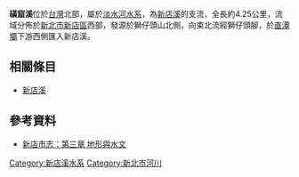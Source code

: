 {{Infobox river
| river_name = 磺窟溪
| native_name =
| other_name = 
| etymology =
| image_name =
| image_size =
| caption    =
| origin     = 獅仔頭山北側
| mouth      = [[直潭壩|直潭壩]]下游西側
| river_system = [[新店溪|新店溪]]
| basin_countries =
| location   = [[新北市|新北市]][[新店區|新店區]]
| length     = {{convert|4.25|km|}}
| elevation  =
| mouth_elevation =
| discharge  =
| watershed  = 
| left_tribs =
| right_tribs =
}}
'''磺窟溪'''位於[[台灣|台灣]]北部，屬於[[淡水河|淡水河]][[水系|水系]]，為[[新店溪|新店溪]]的支流，全長約4.25公里，流域分佈於[[新北市|新北市]][[新店區|新店區]]西部，發源於獅仔頭山北側，向束北流經獅仔頭腳，於[[直潭壩|直潭壩]]下游西側匯入新店溪。

==相關條目==
*[[新店溪|新店溪]]

==參考資料==
*[http://library.hsintien.gov.tw/tw/record/page.asp?record_id=1&record_detail_id=11&page=22 新店市志：第三章 地形與水文]{{dead link|date=2018年1月 |bot=InternetArchiveBot |fix-attempted=yes }}

{{淡水河}}

[[Category:新店溪水系|Category:新店溪水系]]
[[Category:新北市河川|Category:新北市河川]]
